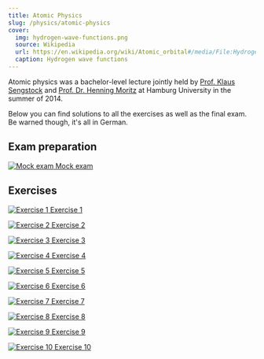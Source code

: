```yaml
---
title: Atomic Physics
slug: /physics/atomic-physics
cover:
  img: hydrogen-wave-functions.png
  source: Wikipedia
  url: https://en.wikipedia.org/wiki/Atomic_orbital#/media/File:Hydrogen_Density_Plots.png
  caption: Hydrogen wave functions
---
```


Atomic physics was a bachelor-level lecture jointly held by [Prof. Klaus Sengstock](https://www.physik.uni-hamburg.de/en/forschung/institute/ilp/forschung/sengstock/personen/sengstock) and [Prof. Dr. Henning Moritz](https://www.physik.uni-hamburg.de/en/sfb925/people/people-area-c/moritz-henning.html) at Hamburg University in the summer of 2014.

Below you can find solutions to all the exercises as well as the final exam. Be warned though, it's all in German.

## Exam preparation

<DocsGrid>

[![Mock exam](thumbnails/mock-exam.png) Mock exam](pdfs/mock-exam.pdf)

</DocsGrid>

## Exercises

<DocsGrid>

[![Exercise 1](thumbnails/sol-01.png) Exercise 1](pdfs/sol-01.pdf)

[![Exercise 2](thumbnails/sol-02.png) Exercise 2](pdfs/sol-02.pdf)

[![Exercise 3](thumbnails/sol-03.png) Exercise 3](pdfs/sol-03.pdf)

[![Exercise 4](thumbnails/sol-04.png) Exercise 4](pdfs/sol-04.pdf)

[![Exercise 5](thumbnails/sol-05.png) Exercise 5](pdfs/sol-05.pdf)

[![Exercise 6](thumbnails/sol-06.png) Exercise 6](pdfs/sol-06.pdf)

[![Exercise 7](thumbnails/sol-07.png) Exercise 7](pdfs/sol-07.pdf)

[![Exercise 8](thumbnails/sol-08.png) Exercise 8](pdfs/sol-08.pdf)

[![Exercise 9](thumbnails/sol-09.png) Exercise 9](pdfs/sol-09.pdf)

[![Exercise 10](thumbnails/sol-10.png) Exercise 10](pdfs/sol-10.pdf)

</DocsGrid>
